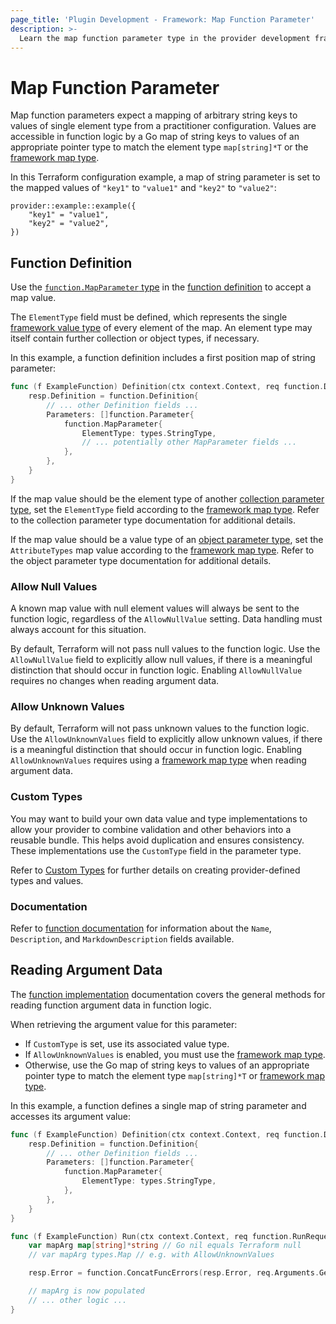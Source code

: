 ```yaml
---
page_title: 'Plugin Development - Framework: Map Function Parameter'
description: >-
  Learn the map function parameter type in the provider development framework.
---
```


# Map Function Parameter

Map function parameters expect a mapping of arbitrary string keys to values of single element type from a practitioner configuration. Values are accessible in function logic by a Go map of string keys to values of an appropriate pointer type to match the element type `map[string]*T` or the [framework map type](/terraform/plugin/framework/handling-data/types/map).

In this Terraform configuration example, a map of string parameter is set to the mapped values of `"key1"` to `"value1"` and `"key2"` to `"value2"`:

```hcl
provider::example::example({
    "key1" = "value1",
    "key2" = "value2",
})
```

## Function Definition

Use the [`function.MapParameter` type](https://pkg.go.dev/github.com/hashicorp/terraform-plugin-framework/function#MapParameter) in the [function definition](/terraform/plugin/framework/functions/implementation#definition-method) to accept a map value.

The `ElementType` field must be defined, which represents the single [framework value type](/terraform/plugin/framework/handling-data/types) of every element of the map. An element type may itself contain further collection or object types, if necessary.

In this example, a function definition includes a first position map of string parameter:

```go
func (f ExampleFunction) Definition(ctx context.Context, req function.DefinitionRequest, resp *function.DefinitionResponse) {
    resp.Definition = function.Definition{
        // ... other Definition fields ...
        Parameters: []function.Parameter{
            function.MapParameter{
                ElementType: types.StringType,
                // ... potentially other MapParameter fields ...
            },
        },
    }
}
```

If the map value should be the element type of another [collection parameter type](/terraform/plugin/framework/functions/parameters#collection-parameter-types), set the `ElementType` field according to the [framework map type](/terraform/plugin/framework/handling-data/types/map). Refer to the collection parameter type documentation for additional details.

If the map value should be a value type of an [object parameter type](/terraform/plugin/framework/functions/parameters#object-parameter-type), set the `AttributeTypes` map value according to the [framework map type](/terraform/plugin/framework/handling-data/types/map). Refer to the object parameter type documentation for additional details.

### Allow Null Values

<Highlight>

A known map value with null element values will always be sent to the function logic, regardless of the `AllowNullValue` setting. Data handling must always account for this situation.

</Highlight>

By default, Terraform will not pass null values to the function logic. Use the `AllowNullValue` field to explicitly allow null values, if there is a meaningful distinction that should occur in function logic. Enabling `AllowNullValue` requires no changes when reading argument data.

### Allow Unknown Values

By default, Terraform will not pass unknown values to the function logic. Use the `AllowUnknownValues` field to explicitly allow unknown values, if there is a meaningful distinction that should occur in function logic. Enabling `AllowUnknownValues` requires using a [framework map type](/terraform/plugin/framework/handling-data/types/map) when reading argument data.

### Custom Types

You may want to build your own data value and type implementations to allow your provider to combine validation and other behaviors into a reusable bundle. This helps avoid duplication and ensures consistency. These implementations use the `CustomType` field in the parameter type.

Refer to [Custom Types](/terraform/plugin/framework/handling-data/types/custom) for further details on creating provider-defined types and values.

### Documentation

Refer to [function documentation](/terraform/plugin/framework/functions/documentation) for information about the `Name`, `Description`, and `MarkdownDescription` fields available.

## Reading Argument Data

The [function implementation](/terraform/plugin/framework/functions/implementation) documentation covers the general methods for reading function argument data in function logic.

When retrieving the argument value for this parameter:

* If `CustomType` is set, use its associated value type.
* If `AllowUnknownValues` is enabled, you must use the [framework map type](/terraform/plugin/framework/handling-data/types/map).
* Otherwise, use the Go map of string keys to values of an appropriate pointer type to match the element type `map[string]*T` or [framework map type](/terraform/plugin/framework/handling-data/types/map).

In this example, a function defines a single map of string parameter and accesses its argument value:

```go
func (f ExampleFunction) Definition(ctx context.Context, req function.DefinitionRequest, resp *function.DefinitionResponse) {
    resp.Definition = function.Definition{
        // ... other Definition fields ...
        Parameters: []function.Parameter{
            function.MapParameter{
                ElementType: types.StringType,
            },
        },
    }
}

func (f ExampleFunction) Run(ctx context.Context, req function.RunRequest, resp *function.RunResponse) {
    var mapArg map[string]*string // Go nil equals Terraform null
    // var mapArg types.Map // e.g. with AllowUnknownValues

	resp.Error = function.ConcatFuncErrors(resp.Error, req.Arguments.Get(ctx, &mapArg))

    // mapArg is now populated
    // ... other logic ...
}
```
